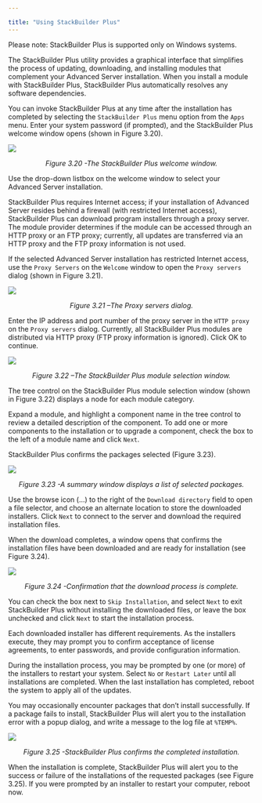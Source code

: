 ---

title: "Using StackBuilder Plus"
---

<div id="using_stackbuilder_plus" class="registered_link"></div>

Please note: StackBuilder Plus is supported only on Windows systems.

The StackBuilder Plus utility provides a graphical interface that simplifies the process of updating, downloading, and installing modules that complement your Advanced Server installation. When you install a module with StackBuilder Plus, StackBuilder Plus automatically resolves any software dependencies.

You can invoke StackBuilder Plus at any time after the installation has completed by selecting the `StackBuilder Plus` menu option from the `Apps` menu. Enter your system password (if prompted), and the StackBuilder Plus welcome window opens (shown in Figure 3.20).

![](images/the_stackbuilder_plus_welcome_window.png)

<center><i>Figure 3.20 -The StackBuilder Plus welcome window.</i></center>

Use the drop-down listbox on the welcome window to select your Advanced Server installation.

StackBuilder Plus requires Internet access; if your installation of Advanced Server resides behind a firewall (with restricted Internet access), StackBuilder Plus can download program installers through a proxy server. The module provider determines if the module can be accessed through an HTTP proxy or an FTP proxy; currently, all updates are transferred via an HTTP proxy and the FTP proxy information is not used.

If the selected Advanced Server installation has restricted Internet access, use the `Proxy Servers` on the `Welcome` window to open the `Proxy servers` dialog (shown in Figure 3.21).

![](images/the_proxy_servers_dialog.png)

<center><i>Figure 3.21 –The Proxy servers dialog.</i></center>

Enter the IP address and port number of the proxy server in the `HTTP proxy` on the `Proxy servers` dialog. Currently, all StackBuilder Plus modules are distributed via HTTP proxy (FTP proxy information is ignored). Click OK to continue.

![](images/the_stackbuilder_plus_module_selection_window.png)

<center><i>Figure 3.22 –The StackBuilder Plus module selection window.</i></center>

The tree control on the StackBuilder Plus module selection window (shown in Figure 3.22) displays a node for each module category.



Expand a module, and highlight a component name in the tree control to review a detailed description of the component. To add one or more components to the installation or to upgrade a component, check the box to the left of a module name and click `Next`.

StackBuilder Plus confirms the packages selected (Figure 3.23).

![](images/a_summary_window_displays_a_list_of_selected_packages.png)

<center><i>Figure 3.23 -A summary window displays a list of selected packages.</i></center>

Use the browse icon (...) to the right of the `Download directory` field to open a file selector, and choose an alternate location to store the downloaded installers. Click `Next` to connect to the server and download the required installation files.

When the download completes, a window opens that confirms the installation files have been downloaded and are ready for installation (see Figure 3.24).

![](images/confirmation_that_the_download_process_is_complete.png)

<center><i>Figure 3.24 -Confirmation that the download process is complete.</i></center>

You can check the box next to `Skip Installation`, and select `Next` to exit StackBuilder Plus without installing the downloaded files, or leave the box unchecked and click `Next` to start the installation process.

Each downloaded installer has different requirements. As the installers execute, they may prompt you to confirm acceptance of license agreements, to enter passwords, and provide configuration information.

During the installation process, you may be prompted by one (or more) of the installers to restart your system. Select `No` or `Restart Later` until all installations are completed. When the last installation has completed, reboot the system to apply all of the updates.

You may occasionally encounter packages that don’t install successfully. If a package fails to install, StackBuilder Plus will alert you to the installation error with a popup dialog, and write a message to the log file at `%TEMP%`.

![](images/stackbuilder_plus_confirms_the_completed_installation.png)

<center><i>Figure 3.25 -StackBuilder Plus confirms the completed installation.</i></center>

When the installation is complete, StackBuilder Plus will alert you to the success or failure of the installations of the requested packages (see Figure 3.25). If you were prompted by an installer to restart your computer, reboot now.